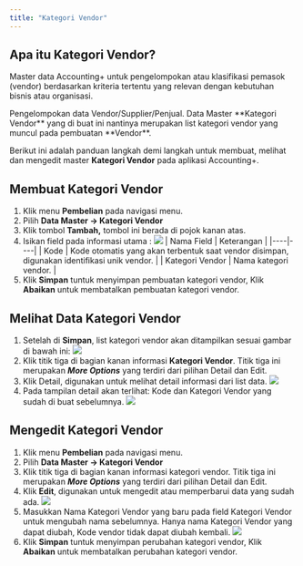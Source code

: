 ```yaml
---
title: "Kategori Vendor"
---
```



## Apa itu Kategori Vendor?

Master data Accounting+ untuk pengelompokan atau klasifikasi pemasok (vendor) berdasarkan kriteria tertentu yang relevan dengan kebutuhan bisnis atau organisasi.

<Note>
Pengelompokan data Vendor/Supplier/Penjual.
</Note>

<Tip>
Data Master **Kategori Vendor** yang di buat ini nantinya merupakan list kategori vendor yang muncul pada pembuatan **Vendor**.
</Tip>

Berikut ini adalah panduan langkah demi langkah untuk membuat, melihat dan mengedit master **Kategori Vendor** pada aplikasi Accounting+.

## Membuat Kategori Vendor

1. Klik menu **Pembelian** pada navigasi menu.
2. Pilih **Data Master → Kategori Vendor**
3. Klik tombol **Tambah,** tombol ini berada di pojok kanan atas. 
4. Isikan field pada informasi utama : 
    <Frame>
        <img src="/images/vendor-category1.png" />
    </Frame>
    | Nama Field | Keterangan |
    |----|----|
    | Kode | Kode otomatis yang akan terbentuk saat vendor disimpan, digunakan identifikasi unik vendor. |
    | Kategori Vendor | Nama kategori vendor. |
5. Klik **Simpan** tuntuk menyimpan pembuatan kategori vendor, Klik **Abaikan** untuk membatalkan pembuatan kategori vendor. 

## Melihat Data Kategori Vendor

1. Setelah di **Simpan**, list kategori vendor akan ditampilkan sesuai gambar di bawah ini: 
    <Frame>
        <img src="/images/vendor-category2.png" />
    </Frame>
2. Klik titik tiga di bagian kanan informasi **Kategori Vendor**. Titik tiga ini merupakan ***More Options*** yang terdiri dari pilihan Detail dan Edit. 
3. Klik Detail, digunakan untuk melihat detail informasi dari list data.
    <Frame>
        <img src="/images/vendor-category3.png" />
    </Frame>
4. Pada tampilan detail akan terlihat: Kode dan Kategori Vendor yang sudah di buat sebelumnya.
    <Frame>
        <img src="/images/vendor-category4.png" />
    </Frame>

## Mengedit Kategori Vendor

1. Klik menu **Pembelian** pada navigasi menu.
2. Pilih **Data Master → Kategori Vendor**
3. Klik titik tiga di bagian kanan informasi kategori vendor. Titik tiga ini merupakan ***More Options*** yang terdiri dari pilihan Detail dan Edit. 
4. Klik **Edit**, digunakan untuk mengedit atau memperbarui data yang sudah ada.
    <Frame>
        <img src="/images/vendor-category5.png" />
    </Frame>
5. Masukkan Nama Kategori Vendor yang baru pada field Kategori Vendor untuk mengubah nama sebelumnya.
    <Warning>
    Hanya nama Kategori Vendor yang dapat diubah, Kode vendor tidak dapat diubah kembali.
    </Warning>
    <Frame>
        <img src="/images/vendor-category6.png" />
    </Frame>
6. Klik **Simpan** tuntuk menyimpan perubahan kategori vendor, Klik **Abaikan** untuk membatalkan perubahan kategori vendor. 

<SnippetSearchAI />